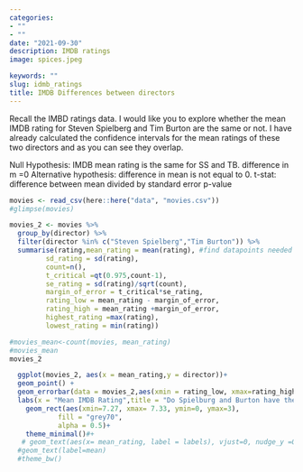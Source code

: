 ```yaml
---
categories:  
- ""  
- ""
date: "2021-09-30"
description: IMDB ratings
image: spices.jpeg 

keywords: ""
slug: idmb_ratings
title: IMDB Differences between directors
---
```


Recall the IMBD ratings data. I would like you to explore whether the mean IMDB rating for Steven Spielberg and Tim Burton are the same or not. I have already calculated the confidence intervals for the mean ratings of these two directors and as you can see they overlap. 

Null Hypothesis: IMDB mean rating is the same for SS and TB. difference in m =0
Alternative hypothesis: difference in mean is not equal to 0.
t-stat: difference between mean divided by standard error
p-value


```r
movies <- read_csv(here::here("data", "movies.csv"))
#glimpse(movies)

movies_2 <- movies %>% 
  group_by(director) %>% 
  filter(director %in% c("Steven Spielberg","Tim Burton")) %>% 
  summarise(rating,mean_rating = mean(rating), #find datapoints needed for t distribution.
         sd_rating = sd(rating),
         count=n(),
         t_critical =qt(0.975,count-1),
         se_rating = sd(rating)/sqrt(count),
         margin_of_error = t_critical*se_rating, 
         rating_low = mean_rating - margin_of_error, 
         rating_high = mean_rating +margin_of_error,
         highest_rating =max(rating),
         lowest_rating = min(rating))

#movies_mean<-count(movies, mean_rating) 
#movies_mean
movies_2

  ggplot(movies_2, aes(x = mean_rating,y = director))+
  geom_point() +
  geom_errorbar(data = movies_2,aes(xmin = rating_low, xmax=rating_high,height=0.2), size = 1, height = 0.1)+
  labs(x = "Mean IMDB Rating",title = "Do Spielburg and Burton have the same mean IMDB rating",subtitle="95% confidence interval overlap")+
    geom_rect(aes(xmin=7.27, xmax= 7.33, ymin=0, ymax=3),
            fill = "grey70",
            alpha = 0.5)+
    theme_minimal()#+
   # geom_text(aes(x= mean_rating, label = labels), vjust=0, nudge_y =0.05,overlap=FALSE)
  #geom_text(label=mean)
  #theme_bw()

```
